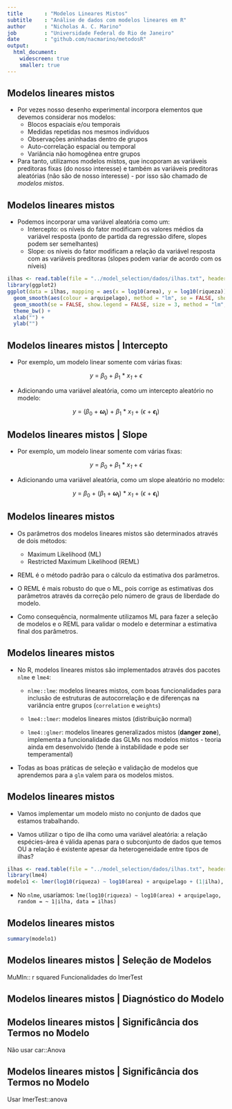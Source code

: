 ```yaml
---
title       : "Modelos Lineares Mistos"
subtitle    : "Análise de dados com modelos lineares em R"
author      : "Nicholas A. C. Marino"
job         : "Universidade Federal do Rio de Janeiro"
date        : "github.com/nacmarino/metodosR"
output:
  html_document:
    widescreen: true
    smaller: true
---
```


## Modelos lineares mistos  
  
* Por vezes nosso desenho experimental incorpora elementos que devemos considerar nos modelos:
    + Blocos espaciais e/ou temporais  
    + Medidas repetidas nos mesmos indivíduos    
    + Observações aninhadas dentro de grupos    
    + Auto-correlação espacial ou temporal    
    + Variância não homogênea entre grupos  
    
* Para tanto, utilizamos modelos mistos, que incoporam as variáveis preditoras fixas (do nosso interesse) e também as variáveis preditoras aleatórias (não são de nosso interesse) - por isso são chamado de _modelos mistos_.  

## Modelos lineares mistos  

* Podemos incorporar uma variável aleatória como um:
    + Intercepto: os níveis do fator modificam os valores médios da variável resposta (ponto de partida da regressão difere, slopes podem ser semelhantes)  
    + Slope: os níveis do fator modificam a relação da variável resposta com as variáveis preditoras (slopes podem variar de acordo com os níveis)  

```r
ilhas <- read.table(file = "../model_selection/dados/ilhas.txt", header = TRUE)
library(ggplot2)
ggplot(data = ilhas, mapping = aes(x = log10(area), y = log10(riqueza))) +
  geom_smooth(aes(colour = arquipelago), method = "lm", se = FALSE, show.legend = FALSE, size = 3) +
  geom_smooth(se = FALSE, show.legend = FALSE, size = 3, method = "lm", colour = "black", linetype = 2) +
  theme_bw() +
  xlab("") +
  ylab("")
```

## Modelos lineares mistos | Intercepto 

* Por exemplo, um modelo linear somente com várias fixas:  

<center> _y_ = $\beta$~0~ + $\beta$~1~ * _x~1~_ + $\epsilon$ </center>

* Adicionando uma variável aleatória, como um intercepto aleatório no modelo:  

<center> _y_ = ($\beta$~0~ + **$\omega$~i~**) + $\beta$~1~ * _x~1~_ + ($\epsilon$ + **$\epsilon$~i~**) </center>

## Modelos lineares mistos | Slope

* Por exemplo, um modelo linear somente com várias fixas:  

<center> _y_ = $\beta$~0~ + $\beta$~1~ * _x~1~_ + $\epsilon$ </center>

* Adicionando uma variável aleatória, como um slope aleatório no modelo:  

<center> _y_ = $\beta$~0~ + ($\beta$~1~ + **$\omega$~i~**) * _x~1~_ + ($\epsilon$ + **$\epsilon$~i~**) </center>

## Modelos lineares mistos

* Os parâmetros dos modelos lineares mistos são determinados através de dois métodos:  
    + Maximum Likelihood (ML)  
    + Restricted Maximum Likelihood (REML)  
  
* REML é o método padrão para o cálculo da estimativa dos parâmetros.  
  
* O REML é mais robusto do que o ML, pois corrige as estimativas dos parâmetros através da correção pelo número de graus de liberdade do modelo.  

* Como consequência, normalmente utilizamos ML para fazer a seleção de modelos e o REML para validar o modelo e determinar a estimativa final dos parâmetros.  

## Modelos lineares mistos

* No R, modelos lineares mistos são implementados através dos pacotes `nlme` e `lme4`:
    + `nlme::lme`: modelos lineares mistos, com boas funcionalidades para inclusão de estruturas de autocorrelação e de diferenças na variância entre grupos (`correlation` e `weights`)  
    
    + `lme4::lmer`: modelos lineares mistos (distribuição normal)  
    
    + `lme4::glmer`: modelos lineares generalizados mistos (**danger zone**), implementa a funcionalidade das GLMs nos modelos mistos - teoria ainda em desenvolvido (tende à instabilidade e pode ser temperamental)  
  
* Todas as boas práticas de seleção e validação de modelos que aprendemos para a `glm` valem para os modelos mistos.  

## Modelos lineares mistos

* Vamos implementar um modelo misto no conjunto de dados que estamos trabalhando.  
  
* Vamos utilizar o tipo de ilha como uma variável aleatória: a relação espécies-área é válida apenas para o subconjunto de dados que temos OU a relação é existente apesar da heterogeneidade entre tipos de ilhas?  
  
```r
ilhas <- read.table(file = "../model_selection/dados/ilhas.txt", header = TRUE)
library(lme4)
modelo1 <- lmer(log10(riqueza) ~ log10(area) + arquipelago + (1|ilha), data = ilhas)
```
  
* No `nlme`, usaríamos: `lme(log10(riqueza) ~ log10(area) + arquipelago, random = ~ 1|ilha, data = ilhas)`

## Modelos lineares mistos

```r
summary(modelo1)
```

## Modelos lineares mistos | Seleção de Modelos

MuMIn:: r squared
Funcionalidades do lmerTest

## Modelos lineares mistos | Diagnóstico do Modelo

## Modelos lineares mistos | Significância dos Termos no Modelo

Não usar car::Anova

## Modelos lineares mistos | Significância dos Termos no Modelo

Usar lmerTest::anova